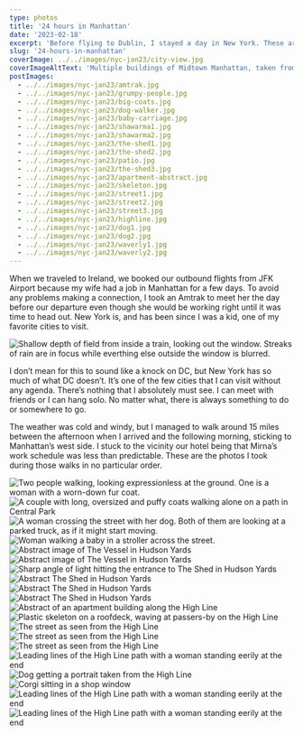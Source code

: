 ```yaml
---
type: photos
title: '24 hours in Manhattan'
date: '2023-02-18'
excerpt: 'Before flying to Dublin, I stayed a day in New York. These are the photos I took walking around.'
slug: '24-hours-in-manhattan'
coverImage: ../../images/nyc-jan23/city-view.jpg
coverImageAltText: 'Multiple buildings of Midtown Manhattan, taken from a vantage point along the High Line.'
postImages:
  - ../../images/nyc-jan23/amtrak.jpg
  - ../../images/nyc-jan23/grumpy-people.jpg
  - ../../images/nyc-jan23/big-coats.jpg
  - ../../images/nyc-jan23/dog-walker.jpg
  - ../../images/nyc-jan23/baby-carriage.jpg
  - ../../images/nyc-jan23/shawarma1.jpg
  - ../../images/nyc-jan23/shawarma2.jpg
  - ../../images/nyc-jan23/the-shed1.jpg
  - ../../images/nyc-jan23/the-shed2.jpg
  - ../../images/nyc-jan23/patio.jpg
  - ../../images/nyc-jan23/the-shed3.jpg
  - ../../images/nyc-jan23/apartment-abstract.jpg
  - ../../images/nyc-jan23/skeleton.jpg
  - ../../images/nyc-jan23/street1.jpg
  - ../../images/nyc-jan23/street2.jpg
  - ../../images/nyc-jan23/street3.jpg
  - ../../images/nyc-jan23/highline.jpg
  - ../../images/nyc-jan23/dog1.jpg
  - ../../images/nyc-jan23/dog2.jpg
  - ../../images/nyc-jan23/waverly1.jpg
  - ../../images/nyc-jan23/waverly2.jpg
---
```


When we traveled to Ireland, we booked our outbound flights from JFK Airport because my wife had a job in Manhattan for a few days. To avoid any problems making a connection, I took an Amtrak to meet her the day before our departure even though she would be working right until it was time to head out. New York is, and has been since I was a kid, one of my favorite cities to visit.

<Image
	src={props.data.mdx.frontmatter.postImages[0]}
	alt="Shallow depth of field from inside a train, looking out the window. Streaks of rain are in focus while everthing else outside the window is blurred."
	caption="A dreary ride from DC"
/>

I don’t mean for this to sound like a knock on DC, but New York has so much of what DC doesn’t. It’s one of the few cities that I can visit without any agenda. There’s nothing that I absolutely must see. I can meet with friends or I can hang solo. No matter what, there is always something to do or somewhere to go.

The weather was cold and windy, but I managed to walk around 15 miles between the afternoon when I arrived and the following morning, sticking to Manhattan’s west side. I stuck to the vicinity our hotel being that Mirna’s work schedule was less than predictable. These are the photos I took during those walks in no particular order.

<PhotoGrid>
	<PhotoGridItem cols={12}>
		<Image
			src={props.data.mdx.frontmatter.postImages[1]}
			alt="Two people walking, looking expressionless at the ground. One is a woman with a worn-down fur coat."
		/>
	</PhotoGridItem>
	<PhotoGridItem cols={12}>
		<Image
			src={props.data.mdx.frontmatter.postImages[2]}
			alt="A couple with long, oversized and puffy coats walking alone on a path in Central Park"
		/>
	</PhotoGridItem>
	<PhotoGridItem cols={6}>
		<Image
			src={props.data.mdx.frontmatter.postImages[3]}
			alt="A woman crossing the street with her dog. Both of them are looking at a parked truck, as if it might start moving."
		/>
	</PhotoGridItem>
	<PhotoGridItem cols={6}>
		<Image
			src={props.data.mdx.frontmatter.postImages[4]}
			alt="Woman walking a baby in a stroller across the street."
		/>
	</PhotoGridItem>
	<PhotoGridItem cols={8}>
		<Image
			src={props.data.mdx.frontmatter.postImages[5]}
			alt="Abstract image of The Vessel in Hudson Yards"
		/>
	</PhotoGridItem>
	<PhotoGridItem cols={4}>
		<Image
			src={props.data.mdx.frontmatter.postImages[6]}
			alt="Abstract image of The Vessel in Hudson Yards"
		/>
	</PhotoGridItem>
	<PhotoGridItem cols={12}>
		<Image
			src={props.data.mdx.frontmatter.postImages[7]}
			alt="Sharp angle of light hitting the entrance to The Shed in Hudson Yards"
		/>
	</PhotoGridItem>
	<PhotoGridItem cols={12}>
		<Image
			src={props.data.mdx.frontmatter.postImages[8]}
			alt="Abstract The Shed in Hudson Yards"
		/>
	</PhotoGridItem>
	<PhotoGridItem cols={6}>
		<Image
			src={props.data.mdx.frontmatter.postImages[9]}
			alt="Abstract The Shed in Hudson Yards"
		/>
	</PhotoGridItem>
	<PhotoGridItem cols={6}>
		<Image
			src={props.data.mdx.frontmatter.postImages[10]}
			alt="Abstract The Shed in Hudson Yards"
		/>
	</PhotoGridItem>
	<PhotoGridItem cols={6}>
		<Image
			src={props.data.mdx.frontmatter.postImages[11]}
			alt="Abstract of an apartment building along the High Line"
		/>
	</PhotoGridItem>
	<PhotoGridItem cols={6}>
		<Image
			src={props.data.mdx.frontmatter.postImages[12]}
			alt="Plastic skeleton on a roofdeck, waving at passers-by on the High Line"
		/>
	</PhotoGridItem>
	<PhotoGridItem cols={4}>
		<Image
			src={props.data.mdx.frontmatter.postImages[13]}
			alt="The street as seen from the High Line"
		/>
	</PhotoGridItem>
	<PhotoGridItem cols={4}>
		<Image
			src={props.data.mdx.frontmatter.postImages[14]}
			alt="The street as seen from the High Line"
		/>
	</PhotoGridItem>
	<PhotoGridItem cols={4}>
		<Image
			src={props.data.mdx.frontmatter.postImages[15]}
			alt="The street as seen from the High Line"
		/>
	</PhotoGridItem>
	<PhotoGridItem cols={12}>
		<Image
			src={props.data.mdx.frontmatter.postImages[16]}
			alt="Leading lines of the High Line path with a woman standing eerily at the end"
		/>
	</PhotoGridItem>
	<PhotoGridItem cols={6}>
		<Image
			src={props.data.mdx.frontmatter.postImages[17]}
			alt="Dog getting a portrait taken from the High Line"
		/>
	</PhotoGridItem>
	<PhotoGridItem cols={6}>
		<Image
			src={props.data.mdx.frontmatter.postImages[18]}
			alt="Corgi sitting in a shop window"
		/>
	</PhotoGridItem>
	<PhotoGridItem cols={12}>
		<Image
			src={props.data.mdx.frontmatter.postImages[19]}
			alt="Leading lines of the High Line path with a woman standing eerily at the end"
		/>
	</PhotoGridItem>
	<PhotoGridItem cols={12}>
		<Image
			src={props.data.mdx.frontmatter.postImages[20]}
			alt="Leading lines of the High Line path with a woman standing eerily at the end"
		/>
	</PhotoGridItem>
</PhotoGrid>
